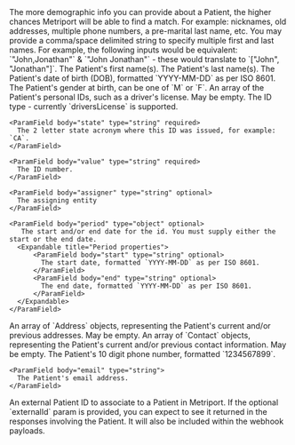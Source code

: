 <Tip>
  The more demographic info you can provide about a Patient, the higher chances Metriport will be
  able to find a match. For example: nicknames, old addresses, multiple phone numbers, a pre-marital
  last name, etc.
</Tip>

<Info>
  You may provide a comma/space delimited string to specify multiple first and last names. For
  example, the following inputs would be equivalent: `"John,Jonathan"` & `"John Jonathan"` - these
  would translate to `["John", "Jonathan"]`.
</Info>

<ParamField body="firstName" type="string" required>
  The Patient's first name(s).
</ParamField>

<ParamField body="lastName" type="string" required>
  The Patient's last name(s).
</ParamField>

<ParamField body="dob" type="string" required>
  The Patient's date of birth (DOB), formatted `YYYY-MM-DD` as per ISO 8601.
</ParamField>

<ParamField body="genderAtBirth" type="string" required>
  The Patient's gender at birth, can be one of `M` or `F`.
</ParamField>

<ParamField body="personalIdentifiers" type="object[]" optional>
  An array of the Patient's personal IDs, such as a driver's license. May be empty.

  <Expandable title="PersonalIdentifier properties">
    <ParamField body="type" type="string" required>
      The ID type - currently `driversLicense` is supported.
    </ParamField>

    <ParamField body="state" type="string" required>
      The 2 letter state acronym where this ID was issued, for example: `CA`.
    </ParamField>

    <ParamField body="value" type="string" required>
      The ID number.
    </ParamField>

    <ParamField body="assigner" type="string" optional>
      The assigning entity
    </ParamField>

    <ParamField body="period" type="object" optional>
       The start and/or end date for the id. You must supply either the start or the end date. 
      <Expandable title="Period properties">     
          <ParamField body="start" type="string" optional>
            The start date, formatted `YYYY-MM-DD` as per ISO 8601.
          </ParamField>      
          <ParamField body="end" type="string" optional>
            The end date, formatted `YYYY-MM-DD` as per ISO 8601.
          </ParamField>      
      </Expandable> 
    </ParamField>

  </Expandable>
</ParamField>

<ParamField body="address" type="object[]" required>
  An array of `Address` objects, representing the Patient's current and/or previous addresses. May
  be empty.
  <Snippet file="patient-address.mdx" />
</ParamField>

<ParamField body="contact" type="object[]">
  An array of `Contact` objects, representing the Patient's current and/or previous contact information. May be empty.
  <Expandable title="Contact properties">
    <ParamField body="phone" type="string">
      The Patient's 10 digit phone number, formatted `1234567899`.
    </ParamField>

    <ParamField body="email" type="string">
      The Patient's email address.
    </ParamField>

  </Expandable>

</ParamField>

<ParamField body="externalId" type="string">
  An external Patient ID to associate to a Patient in Metriport.
</ParamField>

<Info>
  If the optional `externalId` param is provided, you can expect to see it returned in the responses
  involving the Patient. It will also be included within the webhook payloads.
</Info>
